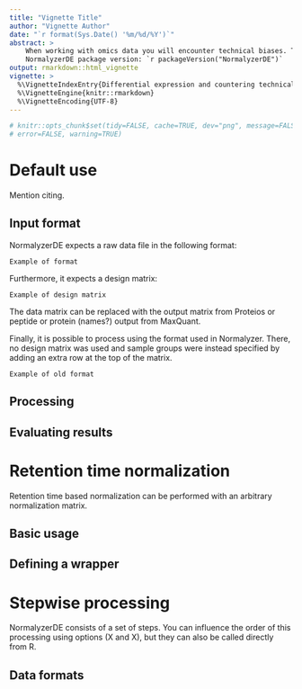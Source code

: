 ```yaml
---
title: "Vignette Title"
author: "Vignette Author"
date: "`r format(Sys.Date() '%m/%d/%Y')`"
abstract: >
    When working with omics data you will encounter technical biases. These can often in part be remedied by using appropriate normalization approach. Normalyzer helps this process by both performing a number of readibly available normalizations as well as generating a summary document of the results.
    NormalyzerDE package version: `r packageVersion("NormalyzerDE")`
output: rmarkdown::html_vignette
vignette: >
  %\VignetteIndexEntry{Differential expression and countering technical biases using NormalyzerDE}
  %\VignetteEngine{knitr::rmarkdown}
  %\VignetteEncoding{UTF-8}
---
```


```r
# knitr::opts_chunk$set(tidy=FALSE, cache=TRUE, dev="png", message=FALSE,
# error=FALSE, warning=TRUE)
```

# Default use

Mention citing.

## Input format

NormalyzerDE expects a raw data file in the following format:

```
Example of format
```

Furthermore, it expects a design matrix:

```
Example of design matrix
```

The data matrix can be replaced with the output matrix from Proteios or peptide or protein (names?) output from MaxQuant.

Finally, it is possible to process using the format used in Normalyzer. There, no design matrix was used and sample groups were instead specified by adding an extra row at the top of the matrix.

```
Example of old format
```

## Processing

## Evaluating results

# Retention time normalization

Retention time based normalization can be performed with an arbitrary normalization matrix.

## Basic usage

## Defining a wrapper

# Stepwise processing

NormalyzerDE consists of a set of steps. You can influence the order of this processing using options (X and X), but they can also be called directly from R.

## Data formats


